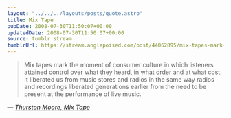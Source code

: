 ```yaml
---
layout: "../../../layouts/posts/quote.astro"
title: Mix Tape
pubDate: 2008-07-30T11:50:07+00:00
updatedDate: 2008-07-30T11:50:07+00:00
source: tumblr stream
tumblrUrl: https://stream.anglepoised.com/post/44062895/mix-tapes-mark-the-moment-of-consumer-culture-in
---
```


> Mix tapes mark the moment of consumer culture in which listeners attained control over what they heard, in what order and at what cost. It liberated us from music stores and radios in the same way radios and recordings liberated generations earlier from the need to be present at the performance of live music.

— <cite>[Thurston Moore, _Mix Tape_](https://www.goodreads.com/book/show/250102.Mix_Tape)</cite>
